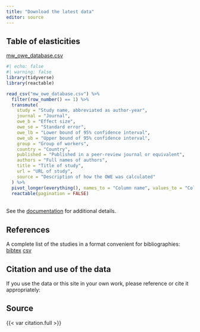 ```yaml
---
title: "Download the latest data"
editor: source
---
```


## Table of elasticities
[mw_owe_database.csv](mw_owe_database.csv)

```r
#| echo: false
#| warning: false
library(tidyverse)
library(reactable)

read_csv("mw_owe_database.csv") %>% 
  filter(row_number() == 1) %>% 
  transmute(
    study = "Study name, abbreviated as author-year",
    journal = "Journal",
    owe_b = "Effect size",
    owe_se = "Standard error",
    owe_lb = "Lower bound of 95% confidence interval",
    owe_ub = "Upper bound of 95% confidence interval",
    group = "Group of workers",
    country = "Country",
    published = "Published in a peer-review journal or equivalent",
    authors = "Full names of authors",
    title = "Title of study",
    url = "URL of study",
    source = "Description of how the OWE was calculated"
  ) %>% 
  pivot_longer(everything(), names_to = "Column name", values_to = "Column description") %>% 
  reactable(pagination = FALSE)
```
<br/>
See the [documentation](documentation.html) for additional details.

## References
A complete list of the studies in a format convenient for bibliographies: [bibtex](mw_owe_studies.bib) [csv](mw_owe_studies.csv) 

## Citation and use of the data
If you use the data or this site in your own work, please reference or cite it appropriately:

::: {.callout-note}
## Source
{{< var citation.full >}}
:::
